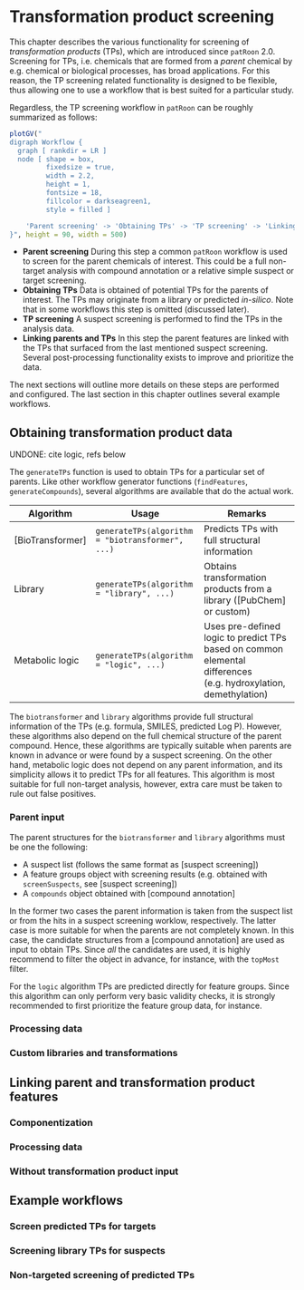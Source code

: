 # Transformation product screening

This chapter describes the various functionality for screening of _transformation products_ (TPs), which are introduced since `patRoon` 2.0. Screening for TPs, i.e. chemicals that are formed from a _parent_ chemical by e.g. chemical or biological processes, has broad applications. For this reason, the TP screening related functionality is designed to be flexible, thus allowing one to use a workflow that is best suited for a particular study.

Regardless, the TP screening workflow in `patRoon` can be roughly summarized as follows:

```r
plotGV("
digraph Workflow {
  graph [ rankdir = LR ]
  node [ shape = box,
         fixedsize = true,
         width = 2.2,
         height = 1,
         fontsize = 18,
         fillcolor = darkseagreen1,
         style = filled ]

    'Parent screening' -> 'Obtaining TPs' -> 'TP screening' -> 'Linking parent/TPs'
}", height = 90, width = 500)
```

* **Parent screening** During this step a common `patRoon` workflow is used to screen for the parent chemicals of interest. This could be a full non-target analysis with compound annotation or a relative simple suspect or target screening.
* **Obtaining TPs** Data is obtained of potential TPs for the parents of interest. The TPs may originate from a library or predicted _in-silico_. Note that in some workflows this step is omitted (discussed later).
* **TP screening** A suspect screening is performed to find the TPs in the analysis data. 
* **Linking parents and TPs** In this step the parent features are linked with the TPs that surfaced from the last mentioned  suspect screening. Several post-processing functionality exists to improve and prioritize the data.

The next sections will outline more details on these steps are performed and configured. The last section in this chapter outlines several example workflows.

## Obtaining transformation product data

UNDONE: cite logic, refs below

The `generateTPs` function is used to obtain TPs for a particular set of parents. Like other workflow generator functions (`findFeatures`, `generateCompounds`), several algorithms are available that do the actual work.

Algorithm        | Usage                                            | Remarks
---------------- | ------------------------------------------------ | ------------------------------------------------
[BioTransformer] | `generateTPs(algorithm = "biotransformer", ...)` | Predicts TPs with full structural information
Library          | `generateTPs(algorithm = "library", ...)`        | Obtains transformation products from a library ([PubChem] or custom)
Metabolic logic  | `generateTPs(algorithm = "logic", ...)`          | Uses pre-defined logic to predict TPs based on common elemental differences (e.g. hydroxylation, demethylation)

The `biotransformer` and `library` algorithms provide full structural information of the TPs (e.g. formula, SMILES, predicted Log P). However, these algorithms also depend on the full chemical structure of the parent compound. Hence, these algorithms are typically suitable when parents are known in advance or were found by a suspect screening. On the other hand, metabolic logic does not depend on any parent information, and its simplicity allows it to predict TPs for all features. This algorithm is most suitable for full non-target analysis, however, extra care must be taken to rule out false positives.

### Parent input

The parent structures for the `biotransformer` and `library` algorithms must be one the following:

* A suspect list (follows the same format as [suspect screening])
* A feature groups object with screening results (e.g. obtained with `screenSuspects`, see [suspect screening])
* A `compounds` object obtained with [compound annotation]

In the former two cases the parent information is taken from the suspect list or from the hits in a suspect screening worklow, respectively. The latter case is more suitable for when the parents are not completely known. In this case, the candidate structures from a [compound annotation] are used as input to obtain TPs. Since _all_ the candidates are used, it is highly recommend to filter the object in advance, for instance, with the `topMost` filter.

For the `logic` algorithm TPs are predicted directly for feature groups. Since this algorithm can only perform very basic validity checks, it is strongly recommended to first prioritize the feature group data, for instance.

### Processing data

### Custom libraries and transformations

## Linking parent and transformation product features

### Componentization

### Processing data

### Without transformation product input

## Example workflows

### Screen predicted TPs for targets

### Screening library TPs for suspects

### Non-targeted screening of predicted TPs

